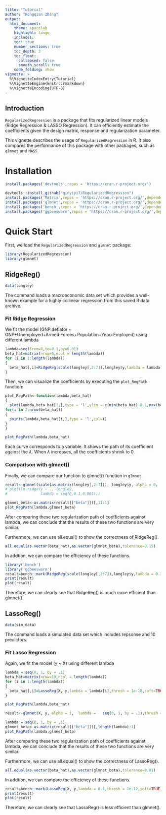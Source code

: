```yaml
---
title: "Tutorial"
author: "Rongqian Zhang"
output: 
  html_document:
    theme: spacelab
    highlight: tango
    includes:
    toc: true
    number_sections: true
    toc_depth: 3
    toc_float:
      collapsed: false
      smooth_scroll: true
    code_folding: show
vignette: >
  %\VignetteIndexEntry{Tutorial}
  %\VignetteEngine{knitr::rmarkdown}
  %\VignetteEncoding{UTF-8}
---
```

## Introduction

`RegularizedRegression` is a package that fits regularized linear models (Ridge Regression & LASSO Regression). It can efficiently estimate the  coefficients given the design matrix, response and regularization parameter. 

This vignette describes the usage of `RegularizedRegression` in R. It also compares the performance of this package with other packages, such as `glmnet` and `MASS`.

# Installation

```r
install.packages('devtools',repos = 'https://cran.r-project.org/')
```


```r
devtools::install_github("qinyiyi7/RegularizedRegression")
install.packages('Matrix',repos = 'https://cran.r-project.org/',dependencies=TRUE)
install.packages('glmnet',repos = 'https://cran.r-project.org/',dependencies=TRUE)
install.packages('bench',repos = 'https://cran.r-project.org/',dependencies=TRUE)
install.packages('ggbeeswarm',repos = 'https://cran.r-project.org/',dependencies=TRUE)
```

# Quick Start

First, we load the `RegularizedRegression` and `glmnet` package:
```r
library(RegularizedRegression)
library(glmnet)
```

## RidgeReg()

```r
data(longley)
```

The command loads a macroeconomic data set which provides a well-known example for a highly collinear regression from this saved R data archive.

### Fit Ridge Regression

We fit the model (GNP.deflator ~ GNP+Unemployed+Armed.Forces+Population+Year+Employed) using different lambda

```r
lambda=seq(from=0,to=0.1,by=0.01)
beta_hat=matrix(nrow=6,ncol = length(lambda))
for (i in 1:length(lambda))
{
  beta_hat[,i]=RidgeReg(scale(longley[,2:7]),longley$y,lambda = lambda[i])
}
```

Then, we can visualize the coefficients by executing the `plot_RegPath` function:

```r
plot_RegPath<-function(lambda,beta_hat)
{
  plot(lambda,beta_hat[1,],type = 'l',ylim = c(min(beta_hat)-0.1,max(beta_hat)+0.1),ylab = 'Coefficients',xlab = 'Lambda')
for(i in 2:nrow(beta_hat))
{
  points(lambda,beta_hat[i,],type = 'l',col=i)
}
}
```


```r
plot_RegPath(lambda,beta_hat)
```

Each curve corresponds to a variable. It shows the path of its coefficient against the $\lambda$. When $\lambda$ increases, all the coefficients shrink to 0.

### Comparison with glmnet()

Finally, we can compare our function to glmnet() function in `glmnet`.

```r


result<-glmnet(scale(as.matrix(longley[,2:7])), longley$y, alpha = 0,  lambda = seq(0,0.1,0.01),thresh = 1e-100)
# plot(lm.ridge(y ~ ., longley,
#               lambda = seq(0,0.1,0.001)))
```

```r
glmnet_beta<-as.matrix(result[["beta"]])[,11:1]
plot_RegPath(lambda,glmnet_beta)
```

After comparing these two regularization path of coefficients against lambda, we can conclude that the results of these two functions are very similar.

Furthermore, we can use all.equal() to show the correctness of RidgeReg().

```r
all.equal(as.vector(beta_hat),as.vector(glmnet_beta),tolerance=0.15)
```


In addtion, we can compare the efficiency of these functions. 

```r
library('bench')
library('ggbeeswarm')
result=bench::mark(RidgeReg(scale(longley[,2:7]),longley$y,lambda = 0.1),glmnet(scale(as.matrix(longley[,2:7])), longley$y, alpha = 0,  lambda = 0.1,thresh = 1e-100),check=FALSE)
print(result)
plot(result)
```


Therefore, we can clearly see that RidgeReg() is much more efficient than glmnet().

## LassoReg()

```r
data(sim_data)
```

The command loads a simulated data set which includes repsonse and 10 predictors.


### Fit Lasso Regression

Again, we fit the model (y ~ X) using different lambda

```r

lambda = seq(0, 1, by = .1)
beta_hat=matrix(nrow=10,ncol = length(lambda))
for (i in 1:length(lambda))
{
  beta_hat[,i]=LassoReg(X, y,lambda = lambda[i],thresh = 1e-18,soft=TRUE)
}
```


```r
plot_RegPath(lambda,beta_hat)
```

```r
result<-glmnet(X, y, alpha = 1,  lambda =   seq(0, 1, by = .1),thresh = 1e-12)
```


```r
lambda = seq(0, 1, by = .1)
glmnet_beta<-as.matrix(result[["beta"]])[,length(lambda):1]
plot_RegPath(lambda,glmnet_beta)
```

After comparing these two regularization path of coefficients against lambda, we can conclude that the results of these two functions are very similar.

Furthermore, we can use all.equal() to show the correctness of LassoReg().

```r
all.equal(as.vector(beta_hat),as.vector(glmnet_beta),tolerance=0.01)
```

In addtion, we can compare the efficiency of these functions. 

```r

result=bench::mark(LassoReg(X, y,lambda = 0.1,thresh = 1e-12,soft=TRUE),glmnet(X, y, alpha = 1,  lambda = 0.1,thresh = 1e-12),check=FALSE)
print(result)
plot(result)
```

Therefore, we can clearly see that LassoReg() is less efficient than glmnet().
